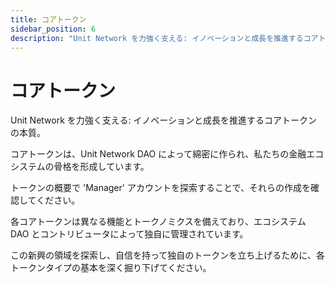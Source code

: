 ```yaml
---
title: コアトークン
sidebar_position: 6
description: "Unit Network を力強く支える: イノベーションと成長を推進するコアトークンの本質。"
---
```


# コアトークン

Unit Network を力強く支える: イノベーションと成長を推進するコアトークンの本質。

コアトークンは、Unit Network DAO によって綿密に作られ、私たちの金融エコシステムの骨格を形成しています。

トークンの概要で 'Manager' アカウントを探索することで、それらの作成を確認してください。

各コアトークンは異なる機能とトークノミクスを備えており、エコシステム DAO とコントリビュータによって独自に管理されています。

この新興の領域を探索し、自信を持って独自のトークンを立ち上げるために、各トークンタイプの基本を深く掘り下げてください。
